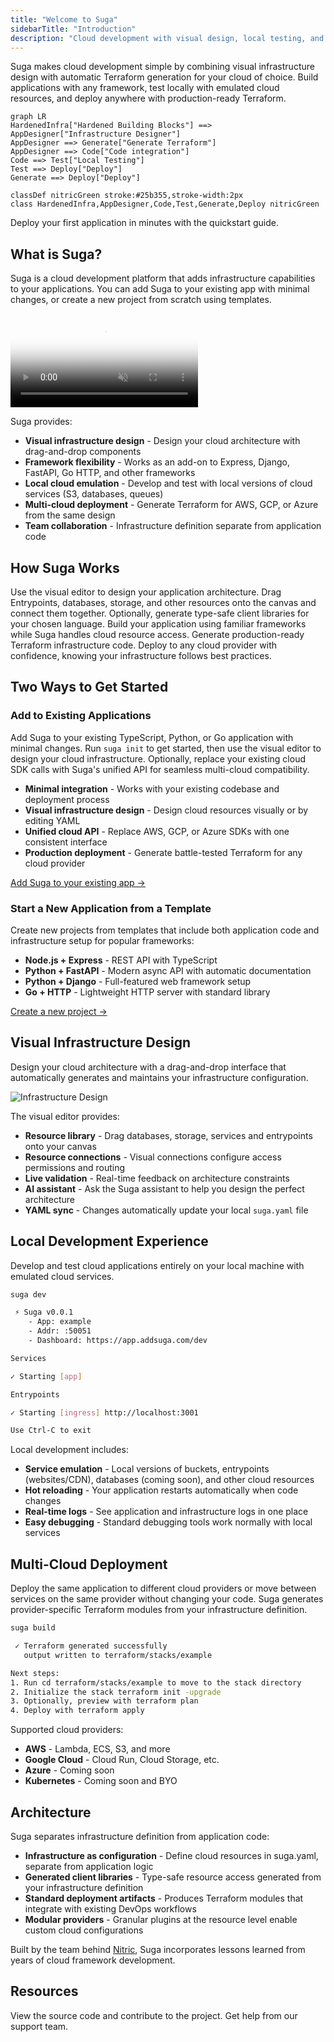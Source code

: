 ```yaml
---
title: "Welcome to Suga"
sidebarTitle: "Introduction"
description: "Cloud development with visual design, local testing, and multi-cloud deployment"
---
```


Suga makes cloud development simple by combining visual infrastructure design with automatic Terraform generation for your cloud of choice. Build applications with any framework, test locally with emulated cloud resources, and deploy anywhere with production-ready Terraform.

```mermaid
graph LR
HardenedInfra["Hardened Building Blocks"] ==> AppDesigner["Infrastructure Designer"]
AppDesigner ==> Generate["Generate Terraform"]
AppDesigner ==> Code["Code integration"]
Code ==> Test["Local Testing"]
Test ==> Deploy["Deploy"]
Generate ==> Deploy["Deploy"]

classDef nitricGreen stroke:#25b355,stroke-width:2px
class HardenedInfra,AppDesigner,Code,Test,Generate,Deploy nitricGreen

```

<Card title="Get Started" icon="rocket" href="/quickstart" horizontal>
  Deploy your first application in minutes with the quickstart guide.
</Card>

## What is Suga?

Suga is a cloud development platform that adds infrastructure capabilities to your applications. You can add Suga to your existing app with minimal changes, or create a new project from scratch using templates.

<div className="relative h-96 overflow-hidden">
  <video 
    className="w-full h-full object-cover object-top"
    autoPlay 
    loop 
    muted 
    playsInline
    preload="metadata"
    poster="/images/project-editor-poster.jpg"
    aria-label="Demo of the Suga visual project editor showing drag-and-drop infrastructure design"
  >
    <source src="/images/project-editor.webm" type="video/webm" />
    Your browser does not support the video tag.
  </video>
  <div className="absolute bottom-0 left-0 right-0 h-15 bg-gradient-to-t from-white to-transparent dark:from-gray-900 pointer-events-none"></div>
</div>

Suga provides:

- **Visual infrastructure design** - Design your cloud architecture with drag-and-drop components
- **Framework flexibility** - Works as an add-on to Express, Django, FastAPI, Go HTTP, and other frameworks
- **Local cloud emulation** - Develop and test with local versions of cloud services (S3, databases, queues)
- **Multi-cloud deployment** - Generate Terraform for AWS, GCP, or Azure from the same design
- **Team collaboration** - Infrastructure definition separate from application code

## How Suga Works

<Steps>
  <Step title="Design">
    Use the visual editor to design your application architecture. Drag Entrypoints, databases, storage, and other resources onto the canvas and connect them together.
  </Step>
  <Step title="Develop">
    Optionally, generate type-safe client libraries for your chosen language. Build your application using familiar frameworks while Suga handles cloud resource access.
  </Step>
  <Step title="Deploy">
    Generate production-ready Terraform infrastructure code. Deploy to any cloud provider with confidence, knowing your infrastructure follows best practices.
  </Step>
</Steps>

## Two Ways to Get Started

### Add to Existing Applications

Add Suga to your existing TypeScript, Python, or Go application with minimal changes. Run `suga init` to get started, then use the visual editor to design your cloud infrastructure. Optionally, replace your existing cloud SDK calls with Suga's unified API for seamless multi-cloud compatibility.

- **Minimal integration** - Works with your existing codebase and deployment process
- **Visual infrastructure design** - Design cloud resources visually or by editing YAML
- **Unified cloud API** - Replace AWS, GCP, or Azure SDKs with one consistent interface
- **Production deployment** - Generate battle-tested Terraform for any cloud provider

[Add Suga to your existing app →](/guides/add-suga)
  
### Start a New Application from a Template

Create new projects from templates that include both application code and infrastructure setup for popular frameworks:

- **Node.js + Express** - REST API with TypeScript
- **Python + FastAPI** - Modern async API with automatic documentation  
- **Python + Django** - Full-featured web framework setup
- **Go + HTTP** - Lightweight HTTP server with standard library

[Create a new project →](/quickstart)

## Visual Infrastructure Design

Design your cloud architecture with a drag-and-drop interface that automatically generates and maintains your infrastructure configuration.

![Infrastructure Design](/images/edit-design.png)

The visual editor provides:
- **Resource library** - Drag databases, storage, services and entrypoints onto your canvas
- **Resource connections** - Visual connections configure access permissions and routing
- **Live validation** - Real-time feedback on architecture constraints
- **AI assistant** - Ask the Suga assistant to help you design the perfect architecture
- **YAML sync** - Changes automatically update your local `suga.yaml` file

## Local Development Experience

Develop and test cloud applications entirely on your local machine with emulated cloud services.

```bash title="terminal" icon="terminal"
suga dev 

 ⚡ Suga v0.0.1
    - App: example
    - Addr: :50051
    - Dashboard: https://app.addsuga.com/dev

Services

✓ Starting [app]

Entrypoints

✓ Starting [ingress] http://localhost:3001

Use Ctrl-C to exit
```

Local development includes:
- **Service emulation** - Local versions of buckets, entrypoints (websites/CDN), databases (coming soon), and other cloud resources
- **Hot reloading** - Your application restarts automatically when code changes
- **Real-time logs** - See application and infrastructure logs in one place
- **Easy debugging** - Standard debugging tools work normally with local services

## Multi-Cloud Deployment

Deploy the same application to different cloud providers or move between services on the same provider without changing your code. Suga generates provider-specific Terraform modules from your infrastructure definition.

```bash title="terminal" icon="terminal"
suga build

 ✓ Terraform generated successfully
   output written to terraform/stacks/example

Next steps:
1. Run cd terraform/stacks/example to move to the stack directory
2. Initialize the stack terraform init -upgrade
3. Optionally, preview with terraform plan
4. Deploy with terraform apply
```

Supported cloud providers:
- **AWS** - Lambda, ECS, S3, and more
- **Google Cloud** - Cloud Run, Cloud Storage, etc.
- **Azure** - Coming soon
- **Kubernetes** - Coming soon and BYO

## Architecture

Suga separates infrastructure definition from application code:

- **Infrastructure as configuration** - Define cloud resources in suga.yaml, separate from application logic
- **Generated client libraries** - Type-safe resource access generated from your infrastructure definition  
- **Standard deployment artifacts** - Produces Terraform modules that integrate with existing DevOps workflows
- **Modular providers** - Granular plugins at the resource level enable custom cloud configurations

Built by the team behind [Nitric](https://nitric.io), Suga incorporates lessons learned from years of cloud framework development.

## Resources

<Columns cols={2}>
  <Card title="GitHub" icon="github" href="https://github.com/nitrictech/suga">
    View the source code and contribute to the project.
  </Card>
  <Card title="Support" icon="question" href="mailto:support@addsuga.com">
    Get help from our support team.
  </Card>
</Columns>
